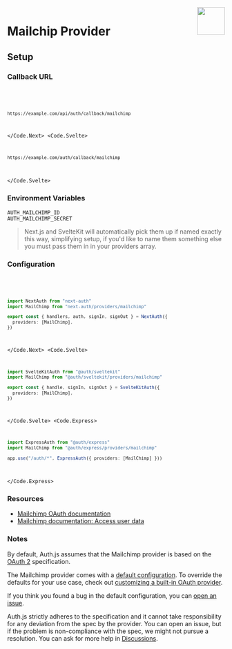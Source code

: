 
<img align="right" src="/img/providers/mailchimp.svg" height="64" width="64" />

# Mailchip Provider

## Setup

### Callback URL

<Code>
  <Code.Next>

```bash
https://example.com/api/auth/callback/mailchimp
```

  </Code.Next>
  <Code.Svelte>

```bash
https://example.com/auth/callback/mailchimp
```

  </Code.Svelte>
</Code>

### Environment Variables

```
AUTH_MAILCHIMP_ID
AUTH_MAILCHIMP_SECRET
```

> Next.js and SvelteKit will automatically pick them up if named exactly this way, simplifying
> setup, if you'd like to name them something else you must pass them in in your providers array.

### Configuration

<Code>
  <Code.Next>

```ts filename="/auth.ts"
import NextAuth from "next-auth"
import MailChimp from "next-auth/providers/mailchimp"

export const { handlers, auth, signIn, signOut } = NextAuth({
  providers: [MailChimp],
})
```

  </Code.Next>
  <Code.Svelte>

```ts filename="/src/auth.ts"
import SvelteKitAuth from "@auth/sveltekit"
import MailChimp from "@auth/sveltekit/providers/mailchimp"

export const { handle, signIn, signOut } = SvelteKitAuth({
  providers: [MailChimp],
})
```

  </Code.Svelte>
  <Code.Express>

```ts filename="/src/app.ts"
import ExpressAuth from "@auth/express"
import MailChimp from "@auth/express/providers/mailchimp"

app.use("/auth/*", ExpressAuth({ providers: [MailChimp] }))
```

  </Code.Express>
</Code>

### Resources

- [Mailchimp OAuth documentation](https://admin.mailchimp.com/account/oauth2/client/)
- [Mailchimp documentation: Access user data](https://mailchimp.com/developer/marketing/guides/access-user-data-oauth-2/)

### Notes

By default, Auth.js assumes that the Mailchimp provider is
based on the [OAuth 2](https://www.rfc-editor.org/rfc/rfc6749.html) specification.

<Callout>

The Mailchimp provider comes with a [default configuration](https://github.com/nextauthjs/next-auth/blob/main/packages/core/src/providers/mailchimp.ts).
To override the defaults for your use case, check out [customizing a built-in OAuth provider](https://authjs.dev/guides/providers/custom-provider#override-default-options).

</Callout>

If you think you found a bug in the default configuration, you can [open an issue](https://authjs.dev/new/provider-issue).

Auth.js strictly adheres to the specification and it cannot take responsibility for any deviation from
the spec by the provider. You can open an issue, but if the problem is non-compliance with the spec,
we might not pursue a resolution. You can ask for more help in [Discussions](https://authjs.dev/new/github-discussions).
